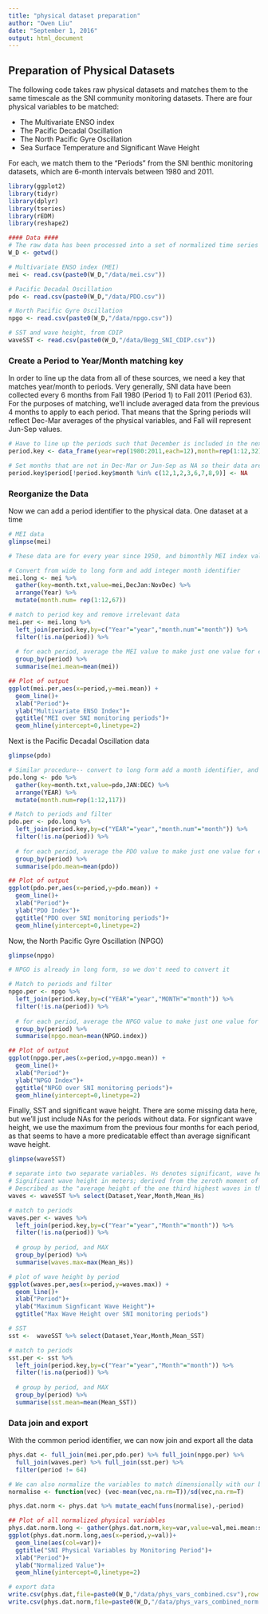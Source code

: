 ```yaml
---
title: "physical dataset preparation"
author: "Owen Liu"
date: "September 1, 2016"
output: html_document
---
```


## Preparation of Physical Datasets

The following code takes raw physical datasets and matches them to the same timescale as the SNI community monitoring datasets.  There are four physical variables to be matched:

* The Multivariate ENSO index
* The Pacific Decadal Oscillation
* The North Pacific Gyre Oscillation
* Sea Surface Temperature and Significant Wave Height

For each, we match them to the "Periods" from the SNI benthic monitoring datasets, which are 6-month intervals between 1980 and 2011.

```r
library(ggplot2)
library(tidyr)
library(dplyr)
library(tseries)
library(rEDM)
library(reshape2)

#### Data ####
# The raw data has been processed into a set of normalized time series elsewhere.
W_D <- getwd()

# Multivariate ENSO index (MEI)
mei <- read.csv(paste0(W_D,"/data/mei.csv"))

# Pacific Decadal Oscillation
pdo <- read.csv(paste0(W_D,"/data/PDO.csv"))

# North Pacific Gyre Oscillation
npgo <- read.csv(paste0(W_D,"/data/npgo.csv"))

# SST and wave height, from CDIP
waveSST <- read.csv(paste0(W_D,"/data/Begg_SNI_CDIP.csv"))
```

### Create a Period to Year/Month matching key

In order to line up the data from all of these sources, we need a key that matches year/month to periods. Very generally, SNI data have been collected every 6 months from Fall 1980 (Period 1) to Fall 2011 (Period 63).  For the purposes of matching, we'll include averaged data from the previous 4 months to apply to each period.  That means that the Spring periods will reflect Dec-Mar averages of the physical variables, and Fall will represent Jun-Sep values.

```r
# Have to line up the periods such that December is included in the next Spring's period
period.key <- data_frame(year=rep(1980:2011,each=12),month=rep(1:12,32),period=c(rep(NA,5),rep(1,5),rep(2:63,each=6),rep(64,2)))

# Set months that are not in Dec-Mar or Jun-Sep as NA so their data aren't included
period.key$period[!period.key$month %in% c(12,1,2,3,6,7,8,9)] <- NA
```

### Reorganize the Data

Now we can add a period identifier to the physical data. One dataset at a time

```r
# MEI data
glimpse(mei)

# These data are for every year since 1950, and bimonthly MEI index values. We'll set the months to the normal integers, keeping in mind that they represent a sliding scale (http://www.esrl.noaa.gov/psd/enso/mei/)

# Convert from wide to long form and add integer month identifier
mei.long <- mei %>% 
  gather(key=month.txt,value=mei,DecJan:NovDec) %>%
  arrange(Year) %>%
  mutate(month.num= rep(1:12,67))

# match to period key and remove irrelevant data
mei.per <- mei.long %>% 
  left_join(period.key,by=c("Year"="year","month.num"="month")) %>%
  filter(!is.na(period)) %>%
  
  # for each period, average the MEI value to make just one value for each period
  group_by(period) %>%
  summarise(mei.mean=mean(mei))

## Plot of output
ggplot(mei.per,aes(x=period,y=mei.mean)) +
  geom_line()+
  xlab("Period")+
  ylab("Multivariate ENSO Index")+
  ggtitle("MEI over SNI monitoring periods")+
  geom_hline(yintercept=0,linetype=2)
```

Next is the Pacific Decadal Oscillation data

```r
glimpse(pdo)

# Similar procedure-- convert to long form add a month identifier, and then match to periods
pdo.long <- pdo %>%
  gather(key=month.txt,value=pdo,JAN:DEC) %>%
  arrange(YEAR) %>%
  mutate(month.num=rep(1:12,117))

# Match to periods and filter
pdo.per <- pdo.long %>% 
  left_join(period.key,by=c("YEAR"="year","month.num"="month")) %>%
  filter(!is.na(period)) %>%
  
  # for each period, average the PDO value to make just one value for each period
  group_by(period) %>%
  summarise(pdo.mean=mean(pdo))

## Plot of output
ggplot(pdo.per,aes(x=period,y=pdo.mean)) +
  geom_line()+
  xlab("Period")+
  ylab("PDO Index")+
  ggtitle("PDO over SNI monitoring periods")+
  geom_hline(yintercept=0,linetype=2)
```

Now, the North Pacific Gyre Oscillation (NPGO)

```r
glimpse(npgo)

# NPGO is already in long form, so we don't need to convert it

# Match to periods and filter
npgo.per <- npgo %>% 
  left_join(period.key,by=c("YEAR"="year","MONTH"="month")) %>%
  filter(!is.na(period)) %>%
  
  # for each period, average the NPGO value to make just one value for each period
  group_by(period) %>%
  summarise(npgo.mean=mean(NPGO.index))

## Plot of output
ggplot(npgo.per,aes(x=period,y=npgo.mean)) +
  geom_line()+
  xlab("Period")+
  ylab("NPGO Index")+
  ggtitle("NPGO over SNI monitoring periods")+
  geom_hline(yintercept=0,linetype=2)
```

Finally, SST and significant wave height.  There are some missing data here, but we'll just include NAs for the periods without data.  For signficant wave height, we use the maximum from the previous four months for each period, as that seems to have a more predicatable effect than average significant wave height.

```r
glimpse(waveSST)

# separate into two separate variables. Hs denotes significant, wave height:
# Significant wave height in meters; derived from the zeroth moment of the reported energy spectrum. 
# Described as the "average height of the one third highest waves in the record"
waves <- waveSST %>% select(Dataset,Year,Month,Mean_Hs)

# match to periods
waves.per <- waves %>%
  left_join(period.key,by=c("Year"="year","Month"="month")) %>%
  filter(!is.na(period)) %>%
  
  # group by period, and MAX
  group_by(period) %>%
  summarise(waves.max=max(Mean_Hs))

# plot of wave height by period
ggplot(waves.per,aes(x=period,y=waves.max)) +
  geom_line()+
  xlab("Period")+
  ylab("Maximum Signficant Wave Height")+
  ggtitle("Max Wave Height over SNI monitoring periods")

# SST
sst <-  waveSST %>% select(Dataset,Year,Month,Mean_SST)

# match to periods
sst.per <- sst %>%
  left_join(period.key,by=c("Year"="year","Month"="month")) %>%
  filter(!is.na(period)) %>%
  
  # group by period, and MAX
  group_by(period) %>%
  summarise(sst.mean=mean(Mean_SST))
```

### Data join and export
With the common period identifier, we can now join and export all the data

```r
phys.dat <- full_join(mei.per,pdo.per) %>% full_join(npgo.per) %>% 
  full_join(waves.per) %>% full_join(sst.per) %>%
  filter(period != 64)

# We can also normalize the variables to match dimensionally with our biological data
normalise <- function(vec) (vec-mean(vec,na.rm=T))/sd(vec,na.rm=T)

phys.dat.norm <- phys.dat %>% mutate_each(funs(normalise),-period)

## Plot of all normalized physical variables
phys.dat.norm.long <- gather(phys.dat.norm,key=var,value=val,mei.mean:sst.mean)
ggplot(phys.dat.norm.long,aes(x=period,y=val))+
  geom_line(aes(col=var))+
  ggtitle("SNI Physical Variables by Monitoring Period")+
  xlab("Period")+
  ylab("Normalized Value")+
  geom_hline(yintercept=0,linetype=2)

# export data
write.csv(phys.dat,file=paste0(W_D,"/data/phys_vars_combined.csv"),row.names = F)
write.csv(phys.dat.norm,file=paste0(W_D,"/data/phys_vars_combined_norm.csv"),row.names = F)

```